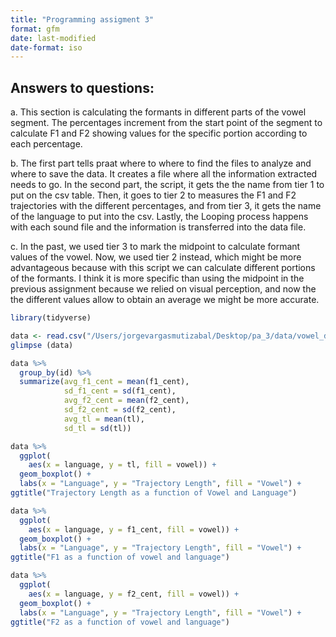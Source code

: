 ```yaml
---
title: "Programming assigment 3"
format: gfm
date: last-modified
date-format: iso
---
```


##  Answers to questions:

a\. This section is calculating the formants in different parts of the vowel segment. The percentages increment from the start point of the segment to calculate F1 and F2 showing values for the specific portion according to each percentage.

b\. The first part tells praat where to  where to find the files to analyze and where to save the data. It creates a file where all the information extracted needs to go. In the second part,
the script, it gets the the name from tier 1 to put on the csv table. Then, it goes to tier 2 to measures the F1 and F2 trajectories with the different percentages, and from tier 3, it gets the name of the language to put into the csv. Lastly, the Looping process happens with each sound file and the information is transferred into the data file. 

c\. In the past, we used tier 3 to mark the midpoint to calculate formant values of the vowel. Now, we used tier 2 instead, which might be more advantageous because with this script we can calculate different portions of the formants. I think it is more specific than using the midpoint in the previous assignment because we relied on visual perception, and now the the different values allow to obtain an average we might be more accurate. 


```r
library(tidyverse)
```
```r
data <- read.csv("/Users/jorgevargasmutizabal/Desktop/pa_3/data/vowel_data.csv")
glimpse (data)
```
```r
data %>%
  group_by(id) %>%
  summarize(avg_f1_cent = mean(f1_cent), 
            sd_f1_cent = sd(f1_cent), 
            avg_f2_cent = mean(f2_cent),
            sd_f2_cent = sd(f2_cent),
            avg_tl = mean(tl),
            sd_tl = sd(tl))
```
```r
data %>%
  ggplot(
    aes(x = language, y = tl, fill = vowel)) +
  geom_boxplot() +
  labs(x = "Language", y = "Trajectory Length", fill = "Vowel") +
ggtitle("Trajectory Length as a function of Vowel and Language")
```

```r
data %>%
  ggplot(
    aes(x = language, y = f1_cent, fill = vowel)) +
  geom_boxplot() +
  labs(x = "Language", y = "Trajectory Length", fill = "Vowel") +
ggtitle("F1 as a function of vowel and language")
```


```r
data %>%
  ggplot(
    aes(x = language, y = f2_cent, fill = vowel)) +
  geom_boxplot() +
  labs(x = "Language", y = "Trajectory Length", fill = "Vowel") +
ggtitle("F2 as a function of vowel and language")
```

